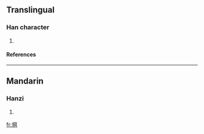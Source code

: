 ==Translingual==
===Han character===
{{Han char|rn=64|rad=手|as=08|sn=11|four=|canj=手月廿山 (QBTU)}}
# {{defn|Han|sort=手08}}
====References====
{{Han ref|kx=0436.170|dkj=12240|dj=0786.030|hdz=31897.120|uh=6386|ud=25478}}
----
==Mandarin==
===Hanzi===
{{cmn-hanzi|pin=[[gāng]] (gang1)|wg=kang<sup>1</sup>}}
# {{defn|Mandarin}}

[[fr:掆]]